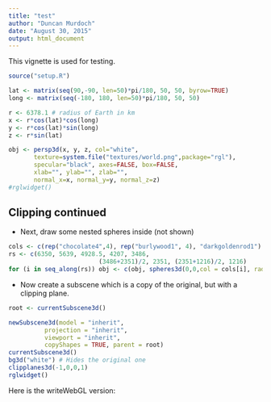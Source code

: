 ```yaml
---
title: "test"
author: "Duncan Murdoch"
date: "August 30, 2015"
output: html_document
---
```


This vignette is used for testing.

```r
source("setup.R")
```
```r
lat <- matrix(seq(90,-90, len=50)*pi/180, 50, 50, byrow=TRUE)
long <- matrix(seq(-180, 180, len=50)*pi/180, 50, 50)

r <- 6378.1 # radius of Earth in km
x <- r*cos(lat)*cos(long)
y <- r*cos(lat)*sin(long)
z <- r*sin(lat)

obj <- persp3d(x, y, z, col="white", 
       texture=system.file("textures/world.png",package="rgl"), 
       specular="black", axes=FALSE, box=FALSE, 
       xlab="", ylab="", zlab="",
       normal_x=x, normal_y=y, normal_z=z)
#rglwidget()
```

## Clipping continued

- Next, draw some nested spheres inside (not shown)
```r
cols <- c(rep("chocolate4",4), rep("burlywood1", 4), "darkgoldenrod1")
rs <- c(6350, 5639, 4928.5, 4207, 3486, 
                         (3486+2351)/2, 2351, (2351+1216)/2, 1216)
for (i in seq_along(rs)) obj <- c(obj, spheres3d(0,0,col = cols[i], radius = rs[i]))
```
- Now create a subscene which is a copy of the original,
but with a clipping plane.  
```r
root <- currentSubscene3d()

newSubscene3d(model = "inherit",  
	      projection = "inherit", 
	      viewport = "inherit",
	      copyShapes = TRUE, parent = root)
currentSubscene3d()
bg3d("white") # Hides the original one
clipplanes3d(-1,0,0,1)
rglwidget()
```
Here is the writeWebGL version:
```r
```

